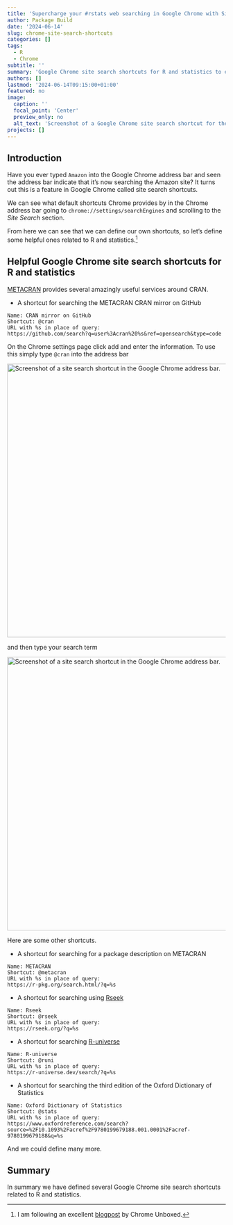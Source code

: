 ```yaml
---
title: 'Supercharge your #rstats web searching in Google Chrome with Site Search Shortcuts'
author: Package Build
date: '2024-06-14'
slug: chrome-site-search-shortcuts
categories: []
tags:
  - R
  - Chrome
subtitle: ''
summary: 'Google Chrome site search shortcuts for R and statistics to enable convenient #rstats web searching.'
authors: []
lastmod: '2024-06-14T09:15:00+01:00'
featured: no
image:
  caption: ''
  focal_point: 'Center'
  preview_only: no
  alt_text: 'Screenshot of a Google Chrome site search shortcut for the METACRAN CRAN mirror.'
projects: []
---
```


## Introduction

Have you ever typed `Amazon` into the Google Chrome address bar and seen the address bar indicate that it's now searching the Amazon site? It turns out this is a feature in Google Chrome called site search shortcuts.

We can see what default shortcuts Chrome provides by in the Chrome address bar going to `chrome://settings/searchEngines` and scrolling to the *Site Search* section.

From here we can see that we can define our own shortcuts, so let's define some helpful ones related to R and statistics.^[I am following an excellent [blogpost](https://chromeunboxed.com/chrome-site-search-shortcuts) by Chrome Unboxed.]

## Helpful Google Chrome site search shortcuts for R and statistics

[METACRAN](https://r-pkg.org/) provides several amazingly useful services around CRAN.

*  A shortcut for searching the METACRAN CRAN mirror on GitHub

```
Name: CRAN mirror on GitHub
Shortcut: @cran
URL with %s in place of query:
https://github.com/search?q=user%3Acran%20%s&ref=opensearch&type=code
```

On the Chrome settings page click add and enter the information. To use this simply type `@cran` into the address bar

<img src="/post/2024/chrome-site-search-shortcuts/img/cran-shortcut-step1.png" alt="Screenshot of a site search shortcut in the Google Chrome address bar." width="630" style="display: block; margin: auto;">

and then type your search term

<img src="/post/2024/chrome-site-search-shortcuts/img/cran-shortcut-step2.png" alt="Screenshot of a site search shortcut in the Google Chrome address bar." width="630" style="display: block; margin: auto;">

Here are some other shortcuts.

* A shortcut for searching for a package description on METACRAN

```
Name: METACRAN
Shortcut: @metacran
URL with %s in place of query:
https://r-pkg.org/search.html/?q=%s
```

* A shortcut for searching using [Rseek](https://rseek.org/)

```
Name: Rseek
Shortcut: @rseek
URL with %s in place of query:
https://rseek.org/?q=%s
```

* A shortcut for searching [R-universe](https://r-universe.dev/)

```
Name: R-universe
Shortcut: @runi
URL with %s in place of query:
https://r-universe.dev/search/?q=%s
```

* A shortcut for searching the third edition of the Oxford Dictionary of Statistics

```
Name: Oxford Dictionary of Statistics
Shortcut: @stats
URL with %s in place of query:
https://www.oxfordreference.com/search?source=%2F10.1093%2Facref%2F9780199679188.001.0001%2Facref-9780199679188&q=%s
```

And we could define many more.

## Summary

In summary we have defined several Google Chrome site search shortcuts related to R and statistics.
